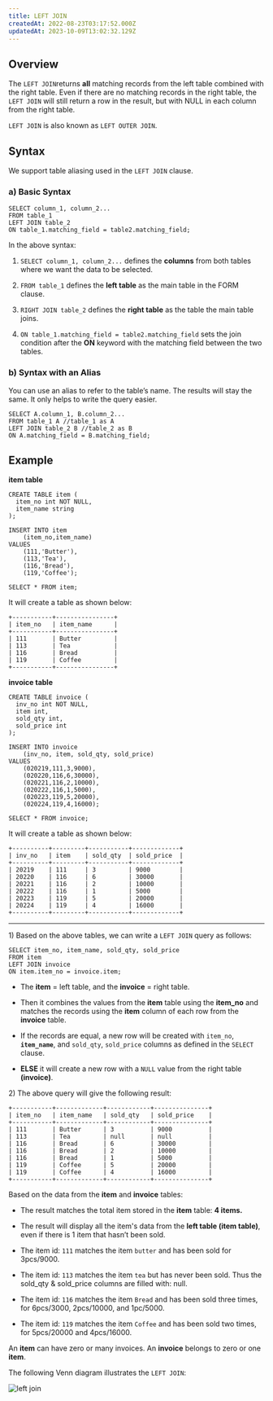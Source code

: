 ```yaml
---
title: LEFT JOIN
createdAt: 2022-08-23T03:17:52.000Z
updatedAt: 2023-10-09T13:02:32.129Z
---
```


## Overview

The `LEFT JOIN`returns **all** matching records from the left table combined with the right table. Even if there are no matching records in the right table, the `LEFT JOIN` will still return a row in the result, but with NULL in each column from the right table.&#x20;

<Note>`LEFT JOIN` is also known as `LEFT OUTER JOIN`.</Note>

## Syntax

<Tip>We support table aliasing used in the `LEFT JOIN` clause.</Tip>

### a) Basic Syntax

```pgsql
SELECT column_1, column_2...
FROM table_1
LEFT JOIN table_2
ON table_1.matching_field = table2.matching_field;
```

In the above syntax:

1.  `SELECT column_1, column_2...` defines the **columns** from both tables where we want the data to be selected.

2.  &#x20;`FROM table_1` defines the **left table** as the main table in the FORM clause.

3.  `RIGHT JOIN table_2` defines the **right table** as the table the main table joins.

4.  `ON table_1.matching_field = table2.matching_field` sets the join condition after the **ON** keyword with the matching field between the two tables.&#x20;

### b) Syntax with an Alias

You can use an alias to refer to the table’s name. The results will stay the same. It only helps to write the query easier.

```pgsql
SELECT A.column_1, B.column_2...
FROM table_1 A //table_1 as A
LEFT JOIN table_2 B //table_2 as B
ON A.matching_field = B.matching_field;
```

## Example

**item table**

```pgsql
CREATE TABLE item (
  item_no int NOT NULL,
  item_name string
);

INSERT INTO item
    (item_no,item_name)
VALUES
    (111,'Butter'),
    (113,'Tea'),
    (116,'Bread'),
    (119,'Coffee');
```

```pgsql
SELECT * FROM item;
```

It will create a table as shown below:

```pgsql
+-----------+----------------+
| item_no   | item_name      |
+-----------+----------------+
| 111       | Butter         |
| 113       | Tea            |
| 116       | Bread          |
| 119       | Coffee         |
+-----------+----------------+
```

**invoice table**

```pgsql
CREATE TABLE invoice (
  inv_no int NOT NULL,
  item int,
  sold_qty int,
  sold_price int
);

INSERT INTO invoice
    (inv_no, item, sold_qty, sold_price)
VALUES
    (020219,111,3,9000),
    (020220,116,6,30000),
    (020221,116,2,10000),
    (020222,116,1,5000),
    (020223,119,5,20000),
    (020224,119,4,16000);
```

```pgsql
SELECT * FROM invoice;
```

It will create a table as shown below:

```pgsql
+----------+---------+-----------+-------------+
| inv_no   | item    | sold_qty  | sold_price  |
+----------+---------+-----------+-------------+
| 20219    | 111     | 3         | 9000        |
| 20220    | 116     | 6         | 30000       |
| 20221    | 116     | 2         | 10000       |
| 20222    | 116     | 1         | 5000        |
| 20223    | 119     | 5         | 20000       |
| 20224    | 119     | 4         | 16000       |
+----------+---------+-----------+-------------+
```

---

1\) Based on the above tables, we can write a `LEFT JOIN` query as follows:

```pgsql
SELECT item_no, item_name, sold_qty, sold_price
FROM item
LEFT JOIN invoice
ON item.item_no = invoice.item;
```

- The **item** = left table, and the **invoice** = right table.

- Then it combines the values from the **item** table using the **item_no** and matches the records using the **item** column of each row from the **invoice** table.

- If the records are equal, a new row will be created with `item_no`, **`item_name`**, and `sold_qty`, `sold_price` columns as defined in the `SELECT` clause.

- **ELSE** it will create a new row with a `NULL` value from the right table **(invoice)**.&#x20;

2\) The above query will give the following result:

```pgsql
+-----------+-------------+------------+---------------+
| item_no   | item_name   | sold_qty   | sold_price    |
+-----------+-------------+------------+---------------+
| 111       | Butter      | 3          | 9000          |
| 113       | Tea         | null       | null          |
| 116       | Bread       | 6          | 30000         |
| 116       | Bread       | 2          | 10000         |
| 116       | Bread       | 1          | 5000          |
| 119       | Coffee      | 5          | 20000         |
| 119       | Coffee      | 4          | 16000         |
+-----------+-------------+------------+---------------+
```

Based on the data from the **item** and **invoice** tables:

- The result matches the total item stored in the **item** table: **4 items.**

- The result will display all the item's data from the **left table (item table)**, even if there is 1 item that hasn’t been sold.

- The item id: `111` matches the item `butter` and has been sold for 3pcs/9000.

- The item id: `113` matches the item `tea` but has never been sold. Thus the sold_qty & sold_price columns are filled with: null.

- The item id: `116` matches the item `Bread` and has been sold three times, for 6pcs/3000, 2pcs/10000, and 1pc/5000.

- The item id: `119` matches the item `Coffee` and has been sold two times, for 5pcs/20000 and 4pcs/16000.

<Check>An **item** can have zero or many invoices. An **invoice** belongs to zero or one **item**.</Check>

The following Venn diagram illustrates the `LEFT JOIN`:

![left join](../../../assets/left-join.png)
